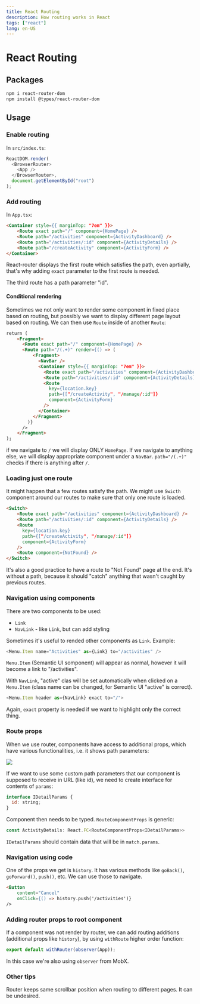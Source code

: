 ```yaml
---
title: React Routing
description: How routing works in React
tags: ["react"]
lang: en-US
---
```


# React Routing

## Packages

```bash
npm i react-router-dom
npm install @types/react-router-dom
```

## Usage

### Enable routing

In `src/index.ts`:

```js
ReactDOM.render(
  <BrowserRouter>
    <App />
  </BrowserRouter>,
  document.getElementById("root")
);
```

### Add routing

In `App.tsx`:

```html
<Container style={{ marginTop: "7em" }}>
    <Route exact path="/" component={HomePage} />
    <Route path="/activities" component={ActivityDashboard} />
    <Route path="/activities/:id" component={ActivityDetails} />
    <Route path="/createActivity" component={ActivityForm} />
</Container>
```

React-router displays the first route which satisfies the path, even aprtially,
that's why adding `exact` parameter to the first route is needed.

The third route has a path parameter "id".

#### Conditional rendering

Sometimes we not only want to render some component in fixed place based on
routing, but possibly we want to display different page layout based on routing.
We can then use `Route` inside of another `Route`:

```html
return (
    <Fragment>
      <Route exact path="/" component={HomePage} />
      <Route path="/(.+)" render={() => (
          <Fragment>
            <NavBar />
            <Container style={{ marginTop: "7em" }}>
              <Route exact path="/activities" component={ActivityDashboard} />
              <Route path="/activities/:id" component={ActivityDetails} />
              <Route
                key={location.key}
                path={["/createActivity", "/manage/:id"]}
                component={ActivityForm}
              />
            </Container>
          </Fragment>
        )}
      />
    </Fragment>
);
```

if we navigate to `/` we will display ONLY `HomePage`. If we navigate to
anything else, we will display appropriate component under a `NavBar`.
`path="/(.+)"` checks if there is anything after `/`.

### Loading just one route

It might happen that a few routes satisfy the path. We might use `Swicth`
component around our routes to make sure that only one route is loaded.

```html
<Switch>
    <Route exact path="/activities" component={ActivityDashboard} />
    <Route path="/activities/:id" component={ActivityDetails} />
    <Route
      key={location.key}
      path={["/createActivity", "/manage/:id"]}
      component={ActivityForm}
    />
    <Route component={NotFound} />
</Switch>
```

It's also a good practice to have a route to "Not Found" page at the end. It's
without a path, because it should "catch" anything that wasn't caught by
previous routes.

### Navigation using components

There are two components to be used:

- `Link`
- `NavLink` - like `Link`, but can add styling

Sometimes it's useful to rended other components as `Link`. Example:

```js
<Menu.Item name="Activities" as={Link} to="/activities" />
```

`Menu.Item` (Semantic UI somponent) will appear as normal, however it will
become a link to "/activities".

With `NavLink`, "active" clas will be set automatically when clicked on a
`Menu.Item` (class name can be changed, for Semantic UI "active" is correct).

```js
<Menu.Item header as={NavLink} exact to="/">
```

Again, `exact` property is needed if we want to highlight only the correct
thing.

### Route props

When we use router, components have access to additional props, which have
various functionalities, i.e. it shows path parameters:

![](https://cdn.cacher.io/attachments/u/3bsuakbj52oty/TGCqyv3nAeFy9-Wqp03zyXYl9GdCI-QB/xygjybtj1.png)

If we want to use some custom path parameters that our component is supposed to
receive in URL (like id), we need to create interface for contents of `params`:

```js
interface IDetailParams {
  id: string;
}
```

Component then needs to be typed. `RouteComponentProps` is generic:

```js
const ActivityDetails: React.FC<RouteComponentProps<IDetailParams>> 
```

`IDetailParams` should contain data that will be in `match.params`.

### Navigation using code

One of the props we get is `history`. It has various methods like `goBack()`,
`goForward()`, `push()`, etc. We can use those to navigate.

```html
<Button
    content="Cancel"
    onClick={() => history.push('/activities')}
/>
```

### Adding router props to root component

If a component was not render by router, we can add routing additions
(additional props like `history`), by using `withRoute` higher order function:

```js
export default withRouter(observer(App));
```

In this case we're also using `observer` from MobX.

### Other tips

Router keeps same scrollbar position when routing to different pages. It can be
undesired.